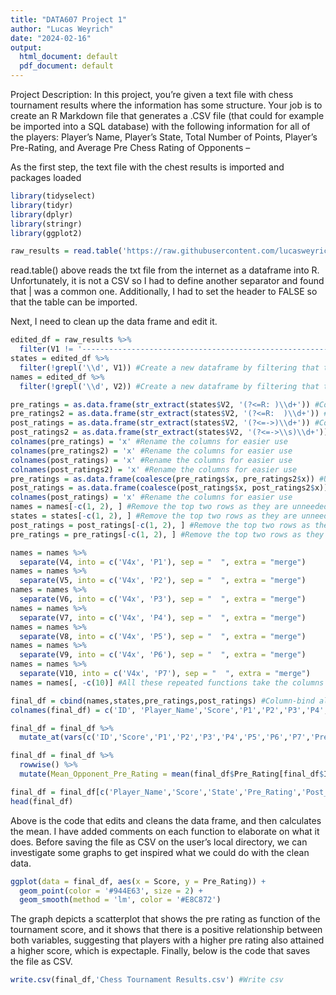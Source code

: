 ```yaml
---
title: "DATA607 Project 1"
author: "Lucas Weyrich"
date: "2024-02-16"
output:
  html_document: default
  pdf_document: default
---
```


Project Description: In this project, you’re given a text file with chess tournament results where the information has some structure. Your job is to create an R Markdown file that generates a .CSV file (that could for example be imported into a SQL database) with the following information for all of the players: Player’s Name, Player’s State, Total Number of Points, Player’s Pre-Rating, and Average Pre Chess Rating of Opponents --

As the first step, the text file with the chest results is imported and packages loaded

```r
library(tidyselect)
library(tidyr)
library(dplyr)
library(stringr)
library(ggplot2)

raw_results = read.table('https://raw.githubusercontent.com/lucasweyrich958/DATA607/main/tournament_results.txt', sep = '|', fill = T, header = F)
```

read.table() above reads the txt file from the internet as a dataframe into R. Unfortunately, it is not a CSV so I had to define another separator and found that \| was a common one. Additionally, I had to set the header to FALSE so that the table can be imported.

Next, I need to clean up the data frame and edit it.
```r
edited_df = raw_results %>%
  filter(V1 != '-----------------------------------------------------------------------------------------') #Remove the dashes as they are unneeded
states = edited_df %>%
  filter(!grepl('\\d', V1)) #Create a new dataframe by filtering that there are no numbers in V1, this will separate the states but also other information
names = edited_df %>%
  filter(!grepl('\\d', V2)) #Create a new dataframe by filtering that there are no numbers in V2, this will separate the names and other info

pre_ratings = as.data.frame(str_extract(states$V2, '(?<=R: )\\d+')) #Complicated regex that extracts the digits after "R: " to extract pre ratings
pre_ratings2 = as.data.frame(str_extract(states$V2, '(?<=R:  )\\d+')) #Because number below 1000 have an additional white space, I am extracting them in a separate data frame
post_ratings = as.data.frame(str_extract(states$V2, '(?<=->)\\d+')) #Complicated regex that extracts the digits after "->" to extract parts of the post ratings as new dataframe
post_ratings2 = as.data.frame(str_extract(states$V2, '(?<=->\\s)\\d+')) #Because some numbers have a white space after "->" I am extracting those separately as new dataframe
colnames(pre_ratings) = 'x' #Rename the columns for easier use
colnames(pre_ratings2) = 'x' #Rename the columns for easier use
colnames(post_ratings) = 'x' #Rename the columns for easier use
colnames(post_ratings2) = 'x' #Rename the columns for easier use
pre_ratings = as.data.frame(coalesce(pre_ratings$x, pre_ratings2$x)) #Use calesce to fuse the two post ratings
post_ratings = as.data.frame(coalesce(post_ratings$x, post_ratings2$x)) #Use calesce to fuse the two post ratings
colnames(post_ratings) = 'x' #Rename the columns for easier use
names = names[-c(1, 2), ] #Remove the top two rows as they are unneeded
states = states[-c(1, 2), ] #Remove the top two rows as they are unneeded
post_ratings = post_ratings[-c(1, 2), ] #Remove the top two rows as they are unneeded
pre_ratings = pre_ratings[-c(1, 2), ] #Remove the top two rows as they are unneeded (could have done this above)

names = names %>%
  separate(V4, into = c('V4x', 'P1'), sep = "  ", extra = "merge")
names = names %>%
  separate(V5, into = c('V4x', 'P2'), sep = "  ", extra = "merge")
names = names %>%
  separate(V6, into = c('V4x', 'P3'), sep = "  ", extra = "merge")
names = names %>%
  separate(V7, into = c('V4x', 'P4'), sep = "  ", extra = "merge")
names = names %>%
  separate(V8, into = c('V4x', 'P5'), sep = "  ", extra = "merge")
names = names %>%
  separate(V9, into = c('V4x', 'P6'), sep = "  ", extra = "merge")
names = names %>%
  separate(V10, into = c('V4x', 'P7'), sep = "  ", extra = "merge")
names = names[, -c(10)] #All these repeated functions take the columns that show against who someone played and splits them based on whitespace. Found out that when keeping the first column name, which is not needed, the same, it deletes the previous ones already, saving time later on

final_df = cbind(names,states,pre_ratings,post_ratings) #Column-bind all newly created dataframes as the final one
colnames(final_df) = c('ID', 'Player_Name','Score','P1','P2','P3','P4','P5','P6','P7','x','State','Old1','Old2','Old3','Old4','Old5','Old6','Old7','Old8','Old9','Old10','Pre_Rating','Post_Rating') #Change the column names

final_df = final_df %>%
  mutate_at(vars(c('ID','Score','P1','P2','P3','P4','P5','P6','P7','Pre_Rating','Post_Rating')), as.numeric) #Change some columns to numeric

final_df = final_df %>%
  rowwise() %>%
  mutate(Mean_Opponent_Pre_Rating = mean(final_df$Pre_Rating[final_df$ID %in% c(P1, P2, P3, P4, P5, P6, P7)],     na.rm = TRUE)) #Use rowwise followed by mutate to calculate the mean opponent rating. Within the mean function, I am indexing to all of the opponent's IDs, and remove NAs while doing it so I don't get an error. 

final_df = final_df[c('Player_Name','Score','State','Pre_Rating','Post_Rating','Mean_Opponent_Pre_Rating')] #Select only the required columns for the CSV file
head(final_df)
```

Above is the code that edits and cleans the data frame, and then calculates the mean. I have added comments on each function to elaborate on what it does. Before saving the file as CSV on the user's local directory, we can investigate some graphs to get inspired what we could do with the clean data.

```r
ggplot(data = final_df, aes(x = Score, y = Pre_Rating)) +
  geom_point(color = '#944E63', size = 2) +
  geom_smooth(method = 'lm', color = '#E8C872')
```
The graph depicts a scatterplot that shows the pre rating as function of the tournament score, and it shows that there is a positive relationship between both variables, suggesting that players with a higher pre rating also attained a higher score, which is expectaple.
Finally, below is the code that saves the file as CSV.
```r
write.csv(final_df,'Chess Tournament Results.csv') #Write csv
```